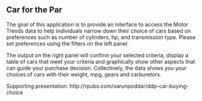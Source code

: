 
## Car for the Par

The goal of this application is to provide an interface to access the Motor Trends data to help individuals narrow down their choice of cars based on preferences such as number of cylinders, hp, and transmission type. Please set preferences using the filters on the left panel. 

The output on the right panel will confirm your selected criteria, display a table of cars that meet your criteria and graphically show other aspects that can guide your purchase decision. Collectively, the data shows you your choices of cars with their weight, mpg, gears and carburetors. 

Supporting presentation: http://rpubs.com/varunpoddar/ddp-car-buying-choice